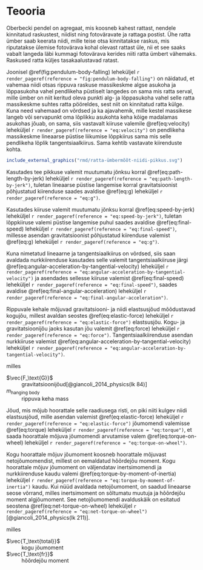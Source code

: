 \onecolumn

# Teooria

Oberbecki pendel on agregaat, mis koosneb kahest rattast, nendele kinnitatud raskustest, niidist ning fotoväravate ja rattaga postist. Ühe ratta ümber saab keerata niidi, mille teise otsa kinnitatakse raskus, mis riputatakse ülemise fotovärava kohal olevast rattast üle, nii et see saaks vabalt langeda läbi kummagi fotovärava kerides niiti ratta ümbert vähemaks. Raskused ratta küljes tasakaalustavad ratast.

Joonisel \@ref(fig:pendulum-body-falling) leheküljel `r render_pageref(reference = "fig:pendulum-body-falling")` on näidatud, et vahemaa niidi otsas rippuva raskuse massikeskme algse asukoha ja lõppasukoha vahel pendlikeha püstiselt langedes on sama mis ratta serval, mille ümber on niit keritud oleva punkti alg- ja lõppasukoha vahel selle ratta massikeskme suhtes ratta pööreldes, sest niit on kinnitatud ratta külge. Kuna need vahemaad on võrdsed ja ka ajavahemik, mille kestel massikese langeb või servapunkt oma lõplikku asukohta keha kõige madalamas asukohas jõuab, on sama, siis vastavalt kiiruse valemile \@ref(eq:velocity) leheküljel `r render_pageref(reference = "eq:velocity")` on pendlikeha massikeskme lineaarse püstise liikumise lõppkiirus sama mis selle pendlikeha lõplik tangentsiaalkiirus. Sama kehtib vastavate kiirenduste kohta.
    
```r
include_external_graphics("rmd/ratta-ümbermõõt-niidi-pikkus.svg")

```

Kasutades tee pikkuse valemit muutumatu jõnksu korral \@ref(eq:path-length-by-jerk) leheküljel `r render_pageref(reference = "eq:path-length-by-jerk")`, tuletan lineaarse püstise langemise korral gravitatsioonist põhjustatud kiirenduse saades avaldise \@ref(eq:g) leheküljel `r render_pageref(reference = "eq:g")`.

```{=tex}
\begin{align}
h &= \frac{0 \times t^3}{6} + \frac{g \times t^2}{2} + 0 \times t + 0,\\
\frac{g \times t^2}{2} &= h,\\
g &= \frac{2 \times h}{t^2}.
(\#eq:g)
\end{align}

```

Kasutades kiiruse valemit muutumatu jõnksu korral \@ref(eq:speed-by-jerk) leheküljel `r render_pageref(reference = "eq:speed-by-jerk")`, tuletan lõppkiiruse valemi püstise langemise puhul saades avaldise \@ref(eq:final-speed) leheküljel `r render_pageref(reference = "eq:final-speed")`, millesse asendan gravitatsioonist põhjustatud kiirenduse valemist \@ref(eq:g) leheküljel `r render_pageref(reference = "eq:g")`.

```{=tex}
\begin{align}
v = \frac{0 \times t^2}{2} + g \times t + 0 = \frac{2 \times h}{t}.
(\#eq:final-speed)
\end{align}

```

Kuna nimetatud lineaarne ja tangentsiaalkiirus on võrdsed, siis saan avaldada nurkkiirenduse kasutades selle valemit tangentsiaalkiiruse järgi \@ref(eq:angular-acceleration-by-tangential-velocity) leheküljel `r render_pageref(reference = "eq:angular-acceleration-by-tangential-velocity")` ja asendades sellesse kiiruse valemist \@ref(eq:final-speed) leheküljel `r render_pageref(reference = "eq:final-speed")`, saades avaldise \@ref(eq:final-angular-acceleration) leheküljel `r render_pageref(reference = "eq:final-angular-acceleration")`.

```{=tex}
\begin{align}
\alpha = \frac{\mathrm{d}(\frac{2 \times h}{t})}{r \cdot \mathrm{d}(t)} = \frac{2 \times h}{r \times t^2}.
(\#eq:final-angular-acceleration)
\end{align}

```

Rippuvale kehale mõjuvad gravitatsiooni- ja niidi elastsusjõud mõõdustavad kogujõu, millest avaldan seostes \@ref(eq:elastic-force) leheküljel `r render_pageref(reference = "eq:elastic-force")` elastsusjõu. Kogu- ja gravitatsioonijõu jaoks kasutan jõu valemit \@ref(eq:force) leheküljel `r render_pageref(reference = "eq:force")`. Tangentsiaalkiirenduse asendan nurkkiiruse valemist \@ref(eq:angular-acceleration-by-tangential-velocity) leheküljel `r render_pageref(reference = "eq:angular-acceleration-by-tangential-velocity")`.

```{=tex}
\begin{align}
\vec{F} &= \vec{F_\text{G}} + \vec{F_\text{elastic}},\\
F &= F_\text{G} - F_\text{elastic},\\
m_\text{hanging body} \cdot a &= m_\text{hanging body} \cdot g - F_\text{elastic},\\
F_\text{elastic} &= m_\text{hanging body} \cdot g - m_\text{hanging body} \cdot a = m_\text{hanging body} \cdot (g - a) =\\
&m_\text{hanging body} \cdot (g - r \cdot \alpha),
(\#eq:elastic-force)
\end{align}

```

milles

$\vec{F_\text{G}}$
: gravitatsioonijõud[@giancoli_2014_physics(lk 84)]

$m_\text{hanging body}$
: rippuva keha mass

Jõud, mis mõjub hoorattale selle raadiusega risti, on piki niiti kulgev niidi elastsusjõud, mille asendan valemist \@ref(eq:elastic-force) leheküljel `r render_pageref(reference = "eq:elastic-force")` jõumomendi valemisse \@ref(eq:torque) leheküljel `r render_pageref(reference = "eq:torque")`, et saada hoorattale mõjuva jõumomendi arvutamise valem \@ref(eq:torque-on-wheel) leheküljel `r render_pageref(reference = "eq:torque-on-wheel")`.

```{=tex}
\begin{align}
T = r \cdot m_\text{hanging body} \cdot (g - r \cdot \alpha).
(\#eq:torque-on-wheel)
\end{align}

```

Kogu hoorattale mõjuv jõumoment koosneb hoorattale mõjuvast netojõumomendist, millest on eemaldatud hõõrdejõu moment. Kogu hoorattale mõjuv jõumoment on väljendatav inertsimomendi ja nurkkiirenduse kaudu valemi \@ref(eq:torque-by-moment-of-inertia) leheküljel `r render_pageref(reference = "eq:torque-by-moment-of-inertia")` kaudu. Kui nüüd avaldada netojõumoment, on saadud lineaarse seose võrrand, milles inertsimoment on sõltumatu muutuja ja hõõrdejõu moment algjõumoment. See netojõumomendi avalduskäik on esitatud seostena \@ref(eq:net-torque-on-wheel) leheküljel `r render_pageref(reference = "eq:net-torque-on-wheel")` [@giancoli_2014_physics(lk 211)].

```{=tex}
\begin{align}
\vec{T_\text{total}} = &\vec{T} - \vec{T_\text{fr}},\\
\vec{T} = &\vec{T_\text{total}} + \vec{T_\text{fr}} = I \times \vec{\alpha} + \vec{T_\text{fr}},
(\#eq:net-torque-on-wheel)
\end{align}

```

milles

$\vec{T_\text{total}}$
: kogu jõumoment

$\vec{T_\text{fr}}$
: hõõrdejõu moment

\twocolumn
